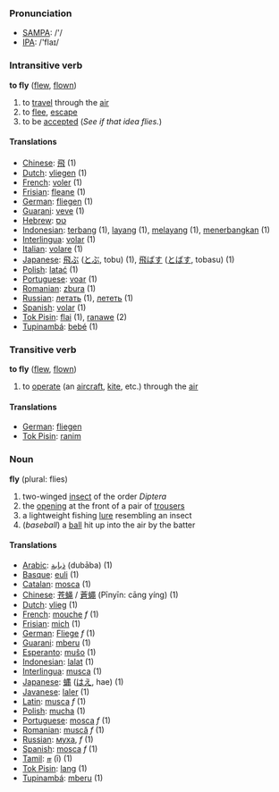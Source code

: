 === Pronunciation ===
*[[w:SAMPA|SAMPA]]: /'/
*[[w:IPA|IPA]]: /'flaɪ/

=== Intransitive verb ===

'''to fly''' ([[flew]], [[flown]])

# to [[travel]] through the [[air]]
# to [[flee]], [[escape]]
# to be [[accepted]] (''See if that idea flies.'')

==== Translations ====
*[[Chinese]]: [[飛]] (1)
*[[Dutch]]: [[vliegen]] (1)
*[[French]]: [[voler]] (1)
*[[Frisian]]: [[fleane]] (1)
*[[German]]: [[fliegen]] (1)
*[[Guarani]]: [[veve]] (1)
*[[Hebrew]]: [[טס]]
*[[Indonesian]]: [[terbang]] (1), [[layang]] (1), [[layang|melayang]] (1), [[terbang|menerbangkan]] (1)
*[[Interlingua]]: [[volar]] (1)
*[[Italian]]: [[volare]] (1)
*[[Japanese]]: [[飛ぶ]] ([[とぶ]], tobu) (1), [[飛ばす]] ([[とばす]], tobasu) (1)
*[[Polish]]: [[latać]] (1)
*[[Portuguese]]: [[voar]] (1)
*[[Romanian]]: [[zbura]] (1)
*[[Russian]]: [[летать]] (1), [[лететь]]  (1)
*[[Spanish]]: [[volar]] (1)
*[[Tok Pisin]]: [[flai]] (1), [[ranawe]] (2)
*[[Tupinambá]]: [[bebé]] (1)

=== Transitive verb ===

'''to fly''' ([[flew]], [[flown]])

# to [[operate]] (an [[aircraft]], [[kite]], etc.) through the [[air]]

==== Translations ====

*[[German]]: [[fliegen]]
*[[Tok Pisin]]: [[ranim]]

=== Noun ===

'''fly''' (plural: flies)

# two-winged [[insect]] of the order ''Diptera''
# the [[open]]ing at the front of a pair of [[trousers]]
# a lightweight fishing [[lure]] resembling an insect
# (''baseball'') a [[ball]] hit up into the air by the batter

==== Translations ====
*[[Arabic]]: [[ذبابة]] (dubāba) (1)
*[[Basque]]: [[euli]] (1)
*[[Catalan]]: [[mosca]] (1)
*[[Chinese]]: [[苍蝇]] / [[蒼蠅]] (Pīnyīn: cāng yíng) (1)
*[[Dutch]]: [[vlieg]] (1)
*[[French]]: [[mouche]] ''f'' (1)
*[[Frisian]]: [[mich]] (1)
*[[German]]: [[Fliege]] ''f'' (1)
*[[Guarani]]: [[mberu]] (1)
*[[Esperanto]]: [[muŝo]] (1)
*[[Indonesian]]: [[lalat]] (1)
*[[Interlingua]]: [[musca]] (1)
*[[Japanese]]: [[蝿]] ([[はえ]], hae) (1)
*[[Javanese]]: [[laler]] (1)
*[[Latin]]: [[musca]] ''f'' (1)
*[[Polish]]: [[mucha]] (1)
*[[Portuguese]]: [[mosca]] ''f'' (1)
*[[Romanian]]: [[muscă]] ''f'' (1)
*[[Russian]]: [[муха]], ''f''  (1)
*[[Spanish]]: [[mosca]] ''f'' (1)
*[[Tamil]]: [[ஈ]] (ī) (1)
*[[Tok Pisin]]:  [[lang]] (1)
*[[Tupinambá]]: [[mberu]] (1)